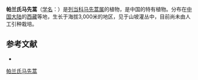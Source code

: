 {{Speciesbox
| name = 帕兰氏马先蒿
| status = 
| status_system = 
| image =
| genus = Pedicularis
| species = prainiana
| authority = Maxim.
}}

'''帕兰氏马先蒿'''（[[学名|学名]]：{{lang|la|''Pedicularis prainiana''}}）是[[列当科|列当科]][[马先蒿属|马先蒿属]]的植物，是中国的特有植物。分布在[[中国大陆|中国大陆]]的[[西藏|西藏]]等地，生长于海拔3,000米的地区，见于山坡灌丛中，目前尚未由人工引种栽培。

== 参考文献 ==
<div class="references-small">
* {{cite web| url =http://www.bioinfo.cn/db05/KmzwSpecies.php?action=view&id=21373| title =帕兰氏马先蒿| work =《中国高等植物数据库全库》| publisher =中国科学院微生物研究所| author =昆明植物研究所| accessdate =2009-02-25| deadurl =yes| archiveurl =https://web.archive.org/web/20160305065846/http://www.bioinfo.cn/db05/KmzwSpecies.php?action=view&id=21373| archivedate =2016-03-05}}
</div>
{{Taxonbar|from=Q11059938}}

[[Category:马先蒿属|帕兰氏马先蒿]]


{{植物小作品}}